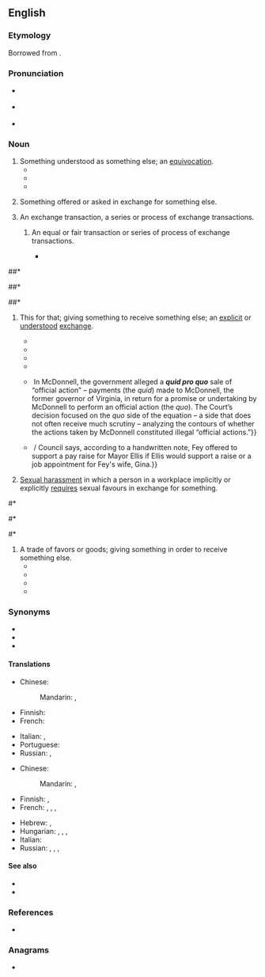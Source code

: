 ==English==
{{was wotd|2009|August|17}}

===Etymology===
Borrowed from {{bor|en|la|[[quid]] [[prō]] [[quō]]|lit=something for something}}.

===Pronunciation===
* {{a|UK}} {{IPA|en|/ˌkwɪd.pɹəʊˈkwəʊ/}}
* {{a|US}} {{IPA|en|/ˌkwɪd.pɹoʊˈkwoʊ/}}
* {{audio|en|en-au-quid pro quo.ogg|Audio (AU)}}

===Noun===
{{en-noun|quae pro quibus|quid pro quibus|quid pro quos}}

# Something understood as something else; an [[equivocation]].
#* {{quote-book|en|year=1844|by={{w|Arthur Schopenhauer}}|type=translation|author=[[s:Author:Richard Burdon Haldane|Richard Burdon Haldane]]|title=[[s:The World as Will and Representation/First Book|''The World as Will and Representation'', 2nd edition, first book]]|section=13|passage=The misunderstanding of the word or the '''quid pro quo''' is the unintentional pun, and is related to it exactly as folly is to wit.}}
#* {{quote-book|en|year=1912|by=[[w:Fyodor Dostoevsky|Fyodor Dostoevsky]]|type=translation|author=[[s:Constance Garnett|Constance Garnett]]|title=[[s:The Brothers Karamazov/Book V/Chapter 5|The Brothers Karamazov]]|section=part II, book V, chapter 5|passage=&ldquo;Is it simply a wild fantasy, or a mistake on the part of the old man &mdash; some impossible '''quid pro quo'''?&rdquo;}}
#* {{quote-book|en|year=1982 |title=Esthetics of Music |author=Carl Dahlhaus|page=52 |ISBN=|passage=His argument was formulated, not without reason, as a paradox, a '''quid pro quo''' of opposing concepts: form is declared to be content, thus its own opposite.}}
# {{lb|en|especially||legal}} Something offered or asked in exchange for something else.
# An exchange transaction, a series or process of exchange transactions.
## {{rfv-sense|en}} An equal or fair transaction or series of process of exchange transactions.
##* {{quote-book|en|year=1837 |title=The Congressional Globe |author=United States. Congress |page=1977| passage=Mr. P. did not consider that branch, strictly and technically speaking, public revenue; at least it did not arise from taxation, because those persons who had paid this money had received a full equivalent for the same; there was a '''quid pro quo''' on both sides; and this was not taxation, it was a sale; the parties therefore from whom this money was derived had not been taxed.}}
<!--##* {{quote-book|en|year=1895|author=Uchimura Kanzo| title=[[s:The Diary of a Japanese Convert|The Diary of a Japanese Convert]]| chapter=1| passage=No less weightier was to be the youth's consideration for his master, who was to him no mere school teacher or college professor on '''quid pro quo''' principle, but a veritable didaskalos, in whom he could and must completely confide the care of his body and soul.}}-->
##* {{quote-book|en|year=1988| title=Industrial R&D and U.S. Technological Leadership| passage=What we should do, however, is insist that there be a '''quid pro quo''' — an equal exchange.}}
##* {{quote-book|en|title=Corruption in America| author=Zephyr Teachout|year=2014| page=239| passage=Most of those cases were about witness immunity deals (was there a quid pro quo?) or the meaning of '''quid pro quo''' in the classic “equality of exchange” sense.}}
##* {{quote-journal|en|title=Quid Pro Quo Diplomacy in US-Myanmar Relations| journal=Foreign Policy Journal| author=Nehginpao Kipgen| date=May 21, 2013| passage=US-Myanmar relations in the past few years have been largely based on a '''quid pro quo''' or tit for tat strategy. Some analysts also call it action for action or give and take strategy.}}
# {{lb|en|legal}} This for that; giving something to receive something else; an [[explicit]] or [[understood]] [[exchange]].
#* {{quote-book|en|title=Corporate Welfare Policy and the Welfare State| author=Davita Silfen Glasberg, ‎Daniel L. Skidmore| page=138| year=1997| passage=More importantly, the Chrysler bailout produced a '''quid pro quo''' wherein Congress agreed to pass bank deregulation legislation if banks agreed to convert substantial amounts of Chrysler's debt to equity.}}
#* {{quote-book|en|year=2002|author=Barry G. Silverman|title=[[s:Sklar v. Commissioner of Internal Revenue - Concurrence by Judge Silverman (2002)|Sklar v. Commissioner of Internal Revenue - Concurrence by Judge Silverman (2002)]]|passage=Section 170 states that '''quid pro quo''' donations, for which a taxpayer receives something in return, are not deductible.}}
#* {{quote-book|en|year=2006 |title=Administration of Government Contracts |author=John Cibinic, Jr., ‎Ralph C. Nash, ‎James F. Nagle |page=84 |ISBN=|passage=The requisite intent is proved by showing a '''quid pro quo'''—an expectation of a favorable official act in return for the bribe.}}
#* {{quote-book|en|year=2012  |title=Tax Planning and Compliance for Tax-Exempt Organizations|author=Jody Blazek |page= |ISBN=|passage=Neither the envelope nor the entry form indicated whether a donation was enclosed. Because there was no obligation to pay to enter the sweepstakes, payments voluntarily sent were fully deductible. No '''quid pro quo''' occurred.}}
#* {{quote-journal|en|date=July 13, 2016| title=SCOTUS ''Quid Pro Quo'' Analysis in McDonnell May Broadly Affect Bribery & Insider Trading Prosecutions| journal=Forbes| author=Robert Anello| passage=All are based on the concept of '''''quid pro quo''''', or “this for that” – the exchange of one thing for another.&nbsp;{{...}}&nbsp;In McDonnell, the government alleged a '''''quid pro quo''''' sale of “official action” – payments (the ''quid'') made to McDonnell, the former governor of Virginia, in return for a promise or undertaking by McDonnell to perform an official action (the ''quo''). The Court’s decision focused on the ''quo'' side of the equation – a side that does not often receive much scrutiny – analyzing the contours of whether the actions taken by McDonnell constituted illegal “official actions.”}}
#* {{quote-journal|en|journal=69 News| date=March 4, 2019| title=Phillipsburg council calls for new investigation of alleged '''quid pro quo'''| passage=Council says the mayor and a former councilman may have engaged in a "'''quid pro quo'''."&nbsp;/ {{...}}&nbsp;/ Council says, according to a handwritten note, Fey offered to support a pay raise for Mayor Ellis if Ellis would support a raise or a job appointment for Fey's wife, Gina.}}
# {{lb|en|legal}} [[sexual harassment|Sexual harassment]] in which a person in a workplace implicitly or explicitly [[require]]s  sexual favours in exchange for something.
<!--#* {{quote-book|en|year=2005 |title=Sexual Harassment and Violence Against Women| author=Charles V. Dale| passage=The earliest judicial challenges involving tangible job detriment or '''quid pro quo''' harassment claims — filed by women who were allegedly fired for resisting sexual advances by their supervisors — were largely unsuccessful.}}-->
#* {{quote-book|en|title=Promoting Legal and Ethical Awareness| author=Ronald W. Scott| year=2008| page=140| passage=A '''quid pro quo''' complaint typically is lodged by an employee who has been denied opportunities because he or she refused a perpetrator's sexual advances or by an employee who has been denied opportunities because another employee obtained those opportunities by submitting to a perpetrator's sexual advances.}}
#* {{quote-book|en|year=2009 |title=Inventing Equal Opportunity|author=Frank Dobbin| passage=As for a legal remedy to the problem of harassment, the Court found that a proper, well-advertised grievance procedure could be used in a defense where sexual comments and horseplay created a “hostile environment,” but not in the '''quid pro quo''' cases that feminist Catharine MacKinnon had dubbed "put out or get out."}}
<!--#* {{quote-book|en|year=2015 |title=Equal Employment Opportunity Compliance Guide 2016| author=Buckley| page=4-23| passage=The employee brought a claim of '''quid pro quo''' harassment, but the court found that because the supervisor had torn up the memo following her refusal to have a drink with him, there was no actionable change in her employment. The court did note that the supervisor's behavior would be considered in the context of the employee's hostile environment sexual harassment claim.}}-->
#* {{quote-book|en|year=2018 |title=A Practical Guide to Equal Employment Opportunity |author=Walter B. Connolly, Jr., ‎Michael J. Connolly, ‎Joshua Feinstein| page=161| passage=American courts have recognized two forms of sexual harassment. In the first, '''quid pro quo''' cases, the violation occurs when an employer or supervisor conditions an employment benefit on the employee's providing sexual favors.}}
# A trade of favors or goods; giving something in order to receive something else.
#* {{quote-book|en|year=2004 |title=The Priest and the Great King: Temple-palace Relations in the Persian Empire| author=Lisbeth S. Fried |page=74| passage=The apparent exception at the Temple of Neith at Sais is likely due to an agreement, a '''quid pro quo''', made with Udjahorresnet, not to a failure to enact the command immediately.}}
#* {{quote-journal|en|journal=Forbes| date=Dec 14, 2011| title=Business Networking That Works ... It's Called '''Quid Pro Quo'''| author=Susan T. Spencer| passage=I call it '''quid pro quo''' while other authors have described it as “the art of reciprocity.”}}
#* {{quote-book|en|year=2014 |title=Nice Girls Don't Get the Corner Office|author=Lois P. Frankel| passage=People don't like to talk about it, but inherent to every relationship there's a '''quid pro quo'''— something that's exchanged in return for something else. The '''quid pro quo''' can be obvious, such as ''I give you a salary and in return I expect you to do a good job'', or more subtly, ''I give you a recommendation and in turn expect you'll help me get my expense check processed faster''. It's an unspoken system of bartering that goes on in relationships. Women aren't very good at capitalizing on the '''quid pro quo'''. Instead, they give away favors and expect little or nothing in return.}}
#* {{quote-book|en|year=2018 |title=Quid Pro Quo|author=Vicki Grant| passage=All I'm asking for is a little '''quid pro quo'''. You know—you scratch my back, I'll scratch yours.}}

===Synonyms===
{{checksense|en}}
* {{l|en|barter}}
* {{l|en|swap}}
* {{l|en|trade}}

====Translations====
{{trans-top|something understood as another}}
* Chinese:
*: Mandarin: {{t+|zh|模稜|sc=Hani}}, {{t+|zh|含糊|sc=Hani}}
* Finnish: {{t+|fi|väärinkäsitys}}
* French: {{t+|fr|quiproquo|m}}
{{trans-mid}}
* Italian: {{t+|it|qui pro quo|m}},  {{t|it|quiproquò|m}}
* Portuguese: {{t+|pt|quiproquó|m}}
* Russian: {{t+|ru|квипрокво́|n}}, {{t|ru|кипроко́|n}}
{{trans-bottom}}

{{trans-top|this for that}}
* Chinese:
*: Mandarin: {{t|zh|等價交換|sc=Hani}}, {{t|zh|等价交换|tr=děngjià jiāohuàn|sc=Hani}}
* Finnish: {{t+|fi|vaihtokauppa}}, {{t+|fi|vastike}}
* French: {{t+|fr|contrepartie|f}}, {{t+|fr|donnant donnant}}, {{t+|fr|on ne donne rien pour rien}}, {{t+|fr|quid pro quo}}
{{trans-mid}}
* Hebrew: {{t|he|שמור לי ואשמור לך}}, {{t|he|יד רוחצת יד}}
* Hungarian: {{t|hu|viszontszolgáltatás}}, {{t+|hu|ellenszolgáltatás}}, {{t+|hu|egyenérték}}, {{t+|hu|ellenérték}}
* Italian: {{t+|it|do ut des}}
* Russian: {{t|ru|услу́га за услу́гу}}, {{t|ru|не́что за не́что}}, {{qualifier|colloquial}} {{t|ru|дашь на да́шь}}, {{t|ru|ты — мне, я — тебе́}}
{{trans-bottom}}

====See also====
* {{l|en|tit for tat}}
* {{l|en|you scratch my back and I'll scratch yours}}

===References===
* {{R:OneLook}}

===Anagrams===
* {{anagrams|en|a=dioopqqruu|quo pro quid}}